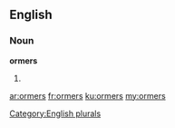 ==English==

===Noun===
'''ormers'''

# {{plural of|ormer}}

[[Category:English plurals]]

[[ar:ormers]]
[[fr:ormers]]
[[ku:ormers]]
[[my:ormers]]